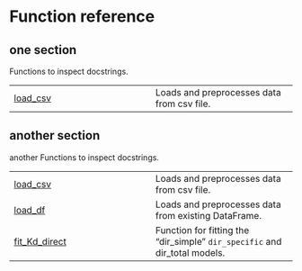 # Function reference {.doc .doc-index}

## one section

Functions to inspect docstrings.

| | |
| --- | --- |
| [load_csv](load_csv.qmd#bindcurve.load_csv) | Loads and preprocesses data from csv file. |

## another section

another Functions to inspect docstrings.

| | |
| --- | --- |
| [load_csv](load_csv.qmd#bindcurve.load_csv) | Loads and preprocesses data from csv file. |
| [load_df](load_df.qmd#bindcurve.load_df) | Loads and preprocesses data from existing DataFrame. |
| [fit_Kd_direct](fit_Kd_direct.qmd#bindcurve.fit_Kd_direct) | Function for fitting the "dir_simple" `dir_specific` and dir_total models. |